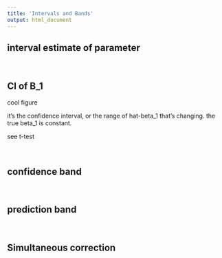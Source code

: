 ```yaml
---
title: 'Intervals and Bands'
output: html_document
---
```


## interval estimate of parameter

<br>

## CI of B_1 

cool figure

it's the confidence interval, or the range of hat-beta_1 that's changing. the true beta_1 is constant. 


see t-test

<br> 

## confidence band


<br>

## prediction band


<br> 

## Simultaneous correction

